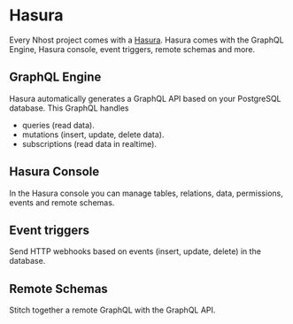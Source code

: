 # Hasura

Every Nhost project comes with a [Hasura](https://hasura.io). Hasura comes with the GraphQL Engine, Hasura console, event triggers, remote schemas and more.

## GraphQL Engine

Hasura automatically generates a GraphQL API based on your PostgreSQL database. This GraphQL handles

- queries (read data).
- mutations (insert, update, delete data).
- subscriptions (read data in realtime).

## Hasura Console

In the Hasura console you can manage tables, relations, data, permissions, events and remote schemas.

## Event triggers

Send HTTP webhooks based on events (insert, update, delete) in the database.

## Remote Schemas

Stitch together a remote GraphQL with the GraphQL API.
